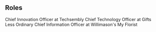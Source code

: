 ## Roles

<ProjectCard title="CIO, 2019 - Present" link="https://www.techsembly.com/" bg="linear-gradient(to right, #D4145A 0%, #FBB03B 100%)">
Chief Innovation Officer at Techsembly
</ProjectCard>

<ProjectCard title="CTO, 2015 - Present" link="https://www.giftslessordinary.com/" bg="linear-gradient(to right, #662d8c 0%, #ed1e79 100%)">
Chief Technology Officer at Gifts Less Ordinary
</ProjectCard>

<ProjectCard title="CIO, 2018 - Present" link="https://www.myflorist.co.uk/" bg="linear-gradient(to right, #059344 0%, #f8ed21 100%)">
Chief Information Officer at Willimason's My Florist
</ProjectCard>

